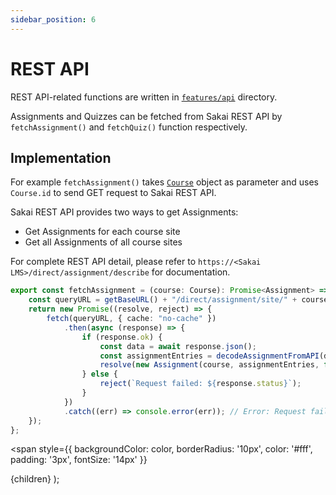 ```yaml
---
sidebar_position: 6
---
```


# REST API
REST API-related functions are written in [`features/api`](https://github.com/kyoto-u/comfortable-sakai/tree/master/src/features/api)
directory.

Assignments and Quizzes can be fetched from Sakai REST API by `fetchAssignment()` and `fetchQuiz()` function respectively.


## Implementation
For example `fetchAssignment()` takes [`Course`](/minisakai-features/course.mdx) object as parameter and uses `Course.id` to send GET
request to Sakai REST API.  

Sakai REST API provides two ways to get Assignments:
- Get Assignments for each course site
- Get all Assignments of all course sites

For complete REST API detail, please refer to `https://<Sakai LMS>/direct/assignment/describe` for documentation.


```typescript title="features/api/fetch.ts"
export const fetchAssignment = (course: Course): Promise<Assignment> => {
    const queryURL = getBaseURL() + "/direct/assignment/site/" + course.id + ".json";
    return new Promise((resolve, reject) => {
        fetch(queryURL, { cache: "no-cache" })
            .then(async (response) => {
                if (response.ok) {
                    const data = await response.json();
                    const assignmentEntries = decodeAssignmentFromAPI(data);
                    resolve(new Assignment(course, assignmentEntries, false));
                } else {
                    reject(`Request failed: ${response.status}`);
                }
            })
            .catch((err) => console.error(err)); // Error: Request failed: 404
    });
};
```

<span
style={{
backgroundColor: color,
borderRadius: '10px',
color: '#fff',
padding: '3px',
fontSize: '14px'
}}
>
{children}
</span>
);